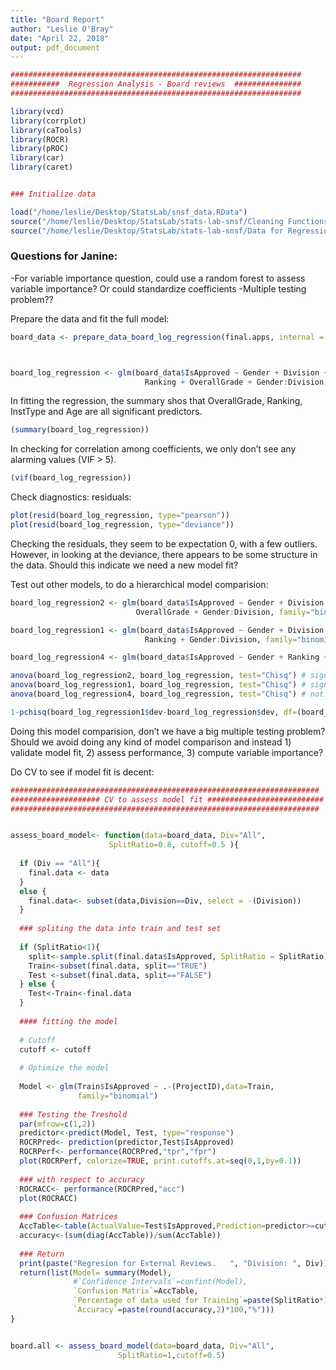 ```yaml
---
title: "Board Report"
author: "Leslie O'Bray"
date: "April 22, 2018"
output: pdf_document
---
```


```r
#################################################################
###########  Regression Analysis - Board reviews  ###############
#################################################################

library(vcd) 
library(corrplot)
library(caTools)
library(ROCR)
library(pROC)
library(car)
library(caret)


### Initialize data

load("/home/leslie/Desktop/StatsLab/snsf_data.RData")
source("/home/leslie/Desktop/StatsLab/stats-lab-snsf/Cleaning Functions.R")
source("/home/leslie/Desktop/StatsLab/stats-lab-snsf/Data for Regression.R")

```


### Questions for Janine:
-For variable importance question, could use a random forest to assess variable importance? Or could standardize coefficients
-Multiple testing problem??


Prepare the data and fit the full model:
```r

board_data <- prepare_data_board_log_regression(final.apps, internal = final.internal, external = final.external)



board_log_regression <- glm(board_data$IsApproved ~ Gender + Division + Age + IsContinuation + InstType + AmountRequested + 
                              Ranking + OverallGrade + Gender:Division, family="binomial", data = board_data)

```


In fitting the regression, the summary shos that OverallGrade, Ranking, InstType and Age are all significant predictors.
```r
(summary(board_log_regression))
```


In checking for correlation among coefficients, we only don't see any alarming values (VIF > 5). 
```r
(vif(board_log_regression))
```


Check diagnostics: residuals:
```r
plot(resid(board_log_regression, type="pearson")) 
plot(resid(board_log_regression, type="deviance"))

```

Checking the residuals, they seem to be expectation 0, with a few outliers. However, in looking at the deviance, there appears to be some structure in the data. Should this indicate we need a new model fit?

Test out other models, to do a hierarchical model comparision:

```r
board_log_regression2 <- glm(board_data$IsApproved ~ Gender + Division + Age + AmountRequested + 
                            OverallGrade + Gender:Division, family="binomial", data = board_data)

board_log_regression1 <- glm(board_data$IsApproved ~ Gender + Division + Age + AmountRequested + 
                              Ranking + Gender:Division, family="binomial", data = board_data)

board_log_regression4 <- glm(board_data$IsApproved ~ Gender + Ranking + OverallGrade, family="binomial", data = board_data)

anova(board_log_regression2, board_log_regression, test="Chisq") # significantly different than small model
anova(board_log_regression1, board_log_regression, test="Chisq") # significantly different than small model
anova(board_log_regression4, board_log_regression, test="Chisq") # not significiantly different than small model

1-pchisq(board_log_regression1$dev-board_log_regression$dev, df=(board_log_regression1$df.res-board_log_regression$df.res))

```
Doing this model comparision, don't we have a big multiple testing problem? Should we avoid doing any kind of model comparison and instead 1) validate model fit, 2) assess performance, 3) compute variable importance?


Do CV to see if model fit is decent:
```r
#####################################################################
#################### CV to assess model fit ##########################
#####################################################################


assess_board_model<- function(data=board_data, Div="All",
                      SplitRatio=0.8, cutoff=0.5 ){ 
  
  if (Div == "All"){ 
    final.data <- data
  }
  else {
    final.data<- subset(data,Division==Div, select = -(Division)) 
  }
  
  ### spliting the data into train and test set
  
  if (SplitRatio<1){
    split<-sample.split(final.data$IsApproved, SplitRatio = SplitRatio)
    Train<-subset(final.data, split=="TRUE")
    Test <-subset(final.data, split=="FALSE") 
  } else {
    Test<-Train<-final.data
  }
  
  #### fitting the model
  
  # Cutoff
  cutoff <- cutoff
  
  # Optimize the model
  
  Model <- glm(Train$IsApproved ~ .-(ProjectID),data=Train, 
               family="binomial")
  
  ### Testing the Treshold
  par(mfrow=c(1,2))
  predictor<-predict(Model, Test, type="response")
  ROCRPred<- prediction(predictor,Test$IsApproved)
  ROCRPerf<- performance(ROCRPred,"tpr","fpr")
  plot(ROCRPerf, colorize=TRUE, print.cutoffs.at=seq(0,1,by=0.1))
  
  ### with respect to accuracy
  ROCRACC<- performance(ROCRPred,"acc")
  plot(ROCRACC)  
  
  ### Confusion Matrices
  AccTable<-table(ActualValue=Test$IsApproved,Prediction=predictor>=cutoff)
  accuracy<-(sum(diag(AccTable))/sum(AccTable))
  
  ### Return
  print(paste("Regresion for External Reviews.   ", "Division: ", Div))
  return(list(Model= summary(Model), 
              #`Confidence Intervals`=confint(Model),
              `Confusion Matrix`=AccTable,
              `Percentage of data used for Training`=paste(SplitRatio*100,"%"),
              `Accuracy`=paste(round(accuracy,2)*100,"%")))
}


board.all <- assess_board_model(data=board_data, Div="All",
                        SplitRatio=1,cutoff=0.5)


```



